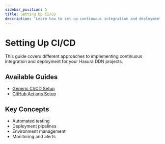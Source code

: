 ```yaml
---
sidebar_position: 5
title: Setting Up CI/CD
description: "Learn how to set up continuous integration and deployment for Hasura DDN projects"
---
```


# Setting Up CI/CD

This guide covers different approaches to implementing continuous integration and deployment for your Hasura DDN
projects.

## Available Guides

- [Generic CI/CD Setup](./generic.mdx)
- [GitHub Actions Setup](./github-actions.mdx)

## Key Concepts

- Automated testing
- Deployment pipelines
- Environment management
- Monitoring and alerts
